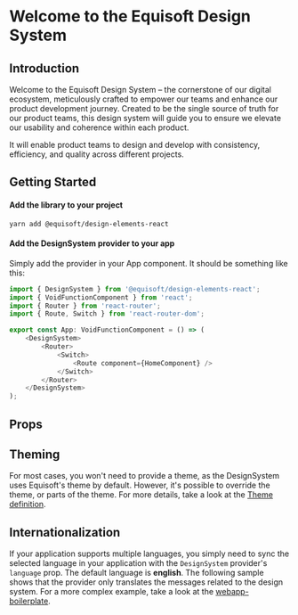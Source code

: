 
<Meta of={IntroStories} />

# Welcome to the Equisoft Design System
## Introduction
Welcome to the Equisoft Design System – the cornerstone of our digital ecosystem, meticulously crafted to empower our teams and enhance our product development journey. 
Created to be the single source of truth for our product teams, this design system will guide you to ensure we elevate our usability and coherence within each product. 

It will enable product teams to design and develop with consistency, efficiency, and quality across different projects.

## Getting Started

#### Add the library to your project
`yarn add @equisoft/design-elements-react`

#### Add the DesignSystem provider to your app

Simply add the provider in your App component. It should be something like this:
```typescript jsx
import { DesignSystem } from '@equisoft/design-elements-react';
import { VoidFunctionComponent } from 'react';
import { Router } from 'react-router';
import { Route, Switch } from 'react-router-dom';

export const App: VoidFunctionComponent = () => (
    <DesignSystem>
        <Router>
            <Switch>
                <Route component={HomeComponent} />
            </Switch>
        </Router>
    </DesignSystem>
);
```


## Props

<ArgTypes of={DesignSystem} />


## Theming

For most cases, you won't need to provide a theme, as the DesignSystem uses Equisoft's theme by default. However, it's
possible to override the theme, or parts of the theme. For more details, take a look at the [Theme definition](https://github.com/kronostechnologies/design-elements/blob/master/packages/react/src/themes/theme.ts).

<Canvas of={IntroStories.Theming} />

## Internationalization

If your application supports multiple languages, you simply need to sync the selected language in your application with
the `DesignSystem` provider's `language` prop. The default language is **english**.
The following sample shows that the provider only translates the messages
related to the design system. For a more complex example, take a look at the [webapp-boilerplate](https://github.com/kronostechnologies/webapp-boilerplate/tree/master/web/src/browser).

<Canvas of={IntroStories.Internationalization} />
